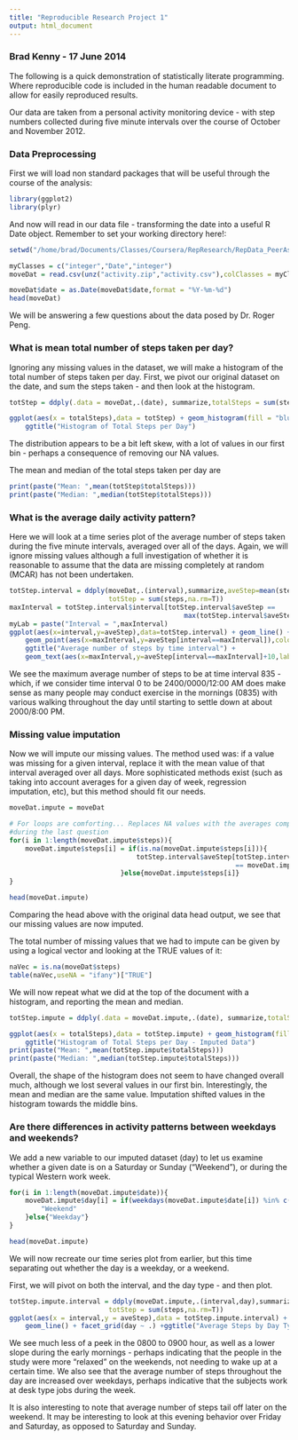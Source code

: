 ```yaml
---
title: "Reproducible Research Project 1"
output: html_document
---
```

### Brad Kenny - 17 June 2014

The following is a quick demonstration of statistically literate programming.  
Where reproducible code is included in the human readable document to allow for 
easily reproduced results.

Our data are taken from a personal activity monitoring device - with step numbers collected during five minute intervals over the course of October and November 2012.


### Data Preprocessing

First we will load non standard packages that will be useful through the course of the analysis:

```r
library(ggplot2)
library(plyr)
```

And now will read in our data file - transforming the date into a useful R Date object.  Remember to set your working directory here!:

```r
setwd("/home/brad/Documents/Classes/Coursera/RepResearch/RepData_PeerAssessment1/")

myClasses = c("integer","Date","integer")
moveDat = read.csv(unz("activity.zip","activity.csv"),colClasses = myClasses)

moveDat$date = as.Date(moveDat$date,format = "%Y-%m-%d")
head(moveDat)
```
We will be answering a few questions about the data posed by Dr. Roger Peng.

### What is mean total number of steps taken per day?

Ignoring any missing values in the dataset, we will make a histogram of the total number of steps taken per day.  First, we pivot our original dataset on the date, and sum the steps taken - and then look at the histogram.

```r

totStep = ddply(.data = moveDat,.(date), summarize,totalSteps = sum(steps,na.rm=T))

ggplot(aes(x = totalSteps),data = totStep) + geom_histogram(fill = "blue",color="black") +
    ggtitle("Histogram of Total Steps per Day")

```

The distribution appears to be a bit left skew, with a lot of values in our first bin - perhaps a consequence of removing our NA values. 

The mean and median of the total steps taken per day are
```r
print(paste("Mean: ",mean(totStep$totalSteps)))
print(paste("Median: ",median(totStep$totalSteps)))
```

### What is the average daily activity pattern?

Here we will look at a time series plot of the average number of steps taken during the five minute intervals, averaged over all of the days.  Again, we will ignore missing values although a full investigation of whether it is reasonable to assume that the data are missing completely at random (MCAR) has not been undertaken.

```r
totStep.interval = ddply(moveDat,.(interval),summarize,aveStep=mean(steps,na.rm=T),
                         totStep = sum(steps,na.rm=T))
maxInterval = totStep.interval$interval[totStep.interval$aveStep == 
                                            max(totStep.interval$aveStep)]
myLab = paste("Interval = ",maxInterval)
ggplot(aes(x=interval,y=aveStep),data=totStep.interval) + geom_line() +
    geom_point(aes(x=maxInterval,y=aveStep[interval==maxInterval]),color = "red",size=3) +
    ggtitle("Average number of steps by time interval") + 
    geom_text(aes(x=maxInterval,y=aveStep[interval==maxInterval]+10,label = myLab ))

```

We see the maximum average number of steps to be at time interval 835 - which, if we consider time interval 0 to be 2400/0000/12:00 AM does make sense as many people may conduct exercise in the mornings (0835) with various walking throughout the day until starting to settle down at about 2000/8:00 PM.

### Missing value imputation

Now we will impute our missing values.  The method used was: if a value was missing for a given interval, replace it with the mean value of that interval averaged over all days.  More sophisticated methods exist (such as taking into account averages for a given day of week, regression imputation, etc), but this method should fit our needs.

```r
moveDat.impute = moveDat

# For loops are comforting... Replaces NA values with the averages computed
#during the last question
for(i in 1:length(moveDat.impute$steps)){
    moveDat.impute$steps[i] = if(is.na(moveDat.impute$steps[i])){
                                totStep.interval$aveStep[totStep.interval$interval 
                                                         == moveDat.impute$interval[i]]
                            }else{moveDat.impute$steps[i]}
}

head(moveDat.impute)
```

Comparing the head above with the original data head output, we see that our missing
values are now imputed.

The total number of missing values that we had to impute can be given by using 
a logical vector and looking at the TRUE values of it:

```r
naVec = is.na(moveDat$steps)
table(naVec,useNA = "ifany")["TRUE"]
```

We will now repeat what we did at the top of the document with a histogram, and 
reporting the mean and median.

```r
totStep.impute = ddply(.data = moveDat.impute,.(date), summarize,totalSteps = sum(steps))

ggplot(aes(x = totalSteps),data = totStep.impute) + geom_histogram(fill = "blue",color="black") +
    ggtitle("Histogram of Total Steps per Day - Imputed Data")
print(paste("Mean: ",mean(totStep.impute$totalSteps)))
print(paste("Median: ",median(totStep.impute$totalSteps)))
```

Overall, the shape of the histogram does not seem to have changed overall much,
although we lost several values in our first bin.  Interestingly, the mean and 
median are the same value.  Imputation shifted values in the histogram 
towards the middle bins.

### Are there differences in activity patterns between weekdays and weekends?

We add a new variable to our imputed dataset (day) to let us examine whether a 
given date is on a Saturday or Sunday ("Weekend"), or during the typical Western
work week.

```r
for(i in 1:length(moveDat.impute$date)){
    moveDat.impute$day[i] = if(weekdays(moveDat.impute$date[i]) %in% c("Saturday","Sunday")){
        "Weekend"
    }else{"Weekday"}
}

head(moveDat.impute)
```

We will now recreate our time series plot from earlier, but this time separating 
out whether the day is a weekday, or a weekend.

First, we will pivot on both the interval, and the day type - and then plot.

```r
totStep.impute.interval = ddply(moveDat.impute,.(interval,day),summarize,aveStep=mean(steps,na.rm=T),
                         totStep = sum(steps,na.rm=T))
ggplot(aes(x = interval,y = aveStep),data = totStep.impute.interval) +
    geom_line() + facet_grid(day ~ .) +ggtitle("Average Steps by Day Type")

```

We see much less of a peek in the 0800 to 0900 hour, as well as a lower slope 
during the early mornings - perhaps indicating that the people in the study were
more "relaxed" on the weekends, not needing to wake up at a certain time.  We also 
see that the average number of steps throughout the day are increased over weekdays,
 perhaps indicative that the subjects work at desk type jobs during the week.  
 
 It is also interesting to note that average number of steps tail off later on the
 weekend.  It may be interesting to look at this evening behavior over Friday and Saturday, 
 as opposed to Saturday and Sunday. 

